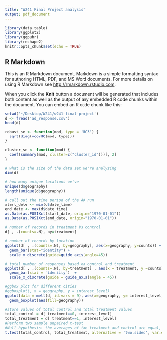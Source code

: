 ```yaml
---
title: "W241 Final Project analysis"
output: pdf_document
---
```


```r
library(data.table)
library(ggplot2)
library(ggpubr)
library(reshape2)
knitr::opts_chunk$set(echo = TRUE)
```

## R Markdown

This is an R Markdown document. Markdown is a simple formatting syntax for authoring HTML, PDF, and MS Word documents. For more details on using R Markdown see <http://rmarkdown.rstudio.com>.

When you click the **Knit** button a document will be generated that includes both content as well as the output of any embedded R code chunks within the document. You can embed an R code chunk like this:

```r
setwd('~/Desktop/W241/w241-final-project')
d <- fread('ad_response.csv')
head(d)

robust_se <- function(mod, type = 'HC3') { 
  sqrt(diag(vcovHC(mod, type)))
}

cluster_se <- function(mod) {
  coef(summary(mod, cluster=c("cluster_id")))[, 2]
}
```
```r
# what is the size of the data set we're analyzing
dim(d)

# how many unique locations we've
unique(d$geography)
length(unique(d$geography))

# call out the time period of the AD run
start_date <- min(d$date_time)
end_date <- max(d$date_time)
as.Date(as.POSIXct(start_date, origin="1970-01-01"))
as.Date(as.POSIXct(end_date, origin="1970-01-01"))

# number of records in treatment Vs control
d[ , .(counts=.N), by=treatment]

# number of records by location
ggplot(d[ , .(counts=.N), by=geography], aes(x=geography, y=counts)) + 
  geom_bar(stat="identity") +
  scale_x_discrete(guide=guide_axis(angle=45))

# total number of responses based on control and treatment
ggplot(d[ , .(counts=.N), by=treatment] , aes(x = treatment, y =counts)) +
  geom_bar(stat = "identity")  +
  scale_x_discrete(guide = guide_axis(angle = 45))


```


```r
#ggbox plot for different cities
#ggboxplot(, x = geography, y = interest_level)
ggplot(data = melt(d, id.vars = 9), aes(x=geography, y= interest_level)) + 
  geom_boxplot(aes(fill=geography))
```






```r
#store values of total control and total treatment values
total_control = d[ treatment==0, interest_level]
total_treatment = d[ treatment==1, interest_level]
#Perform two sample unpaired t-test
#Null hypothesis: the averages of the treatment and control are equal, alternative is they are not equal
t.test(total_control, total_treatment, alternative = 'two.sided', var.equal = FALSE)
```






